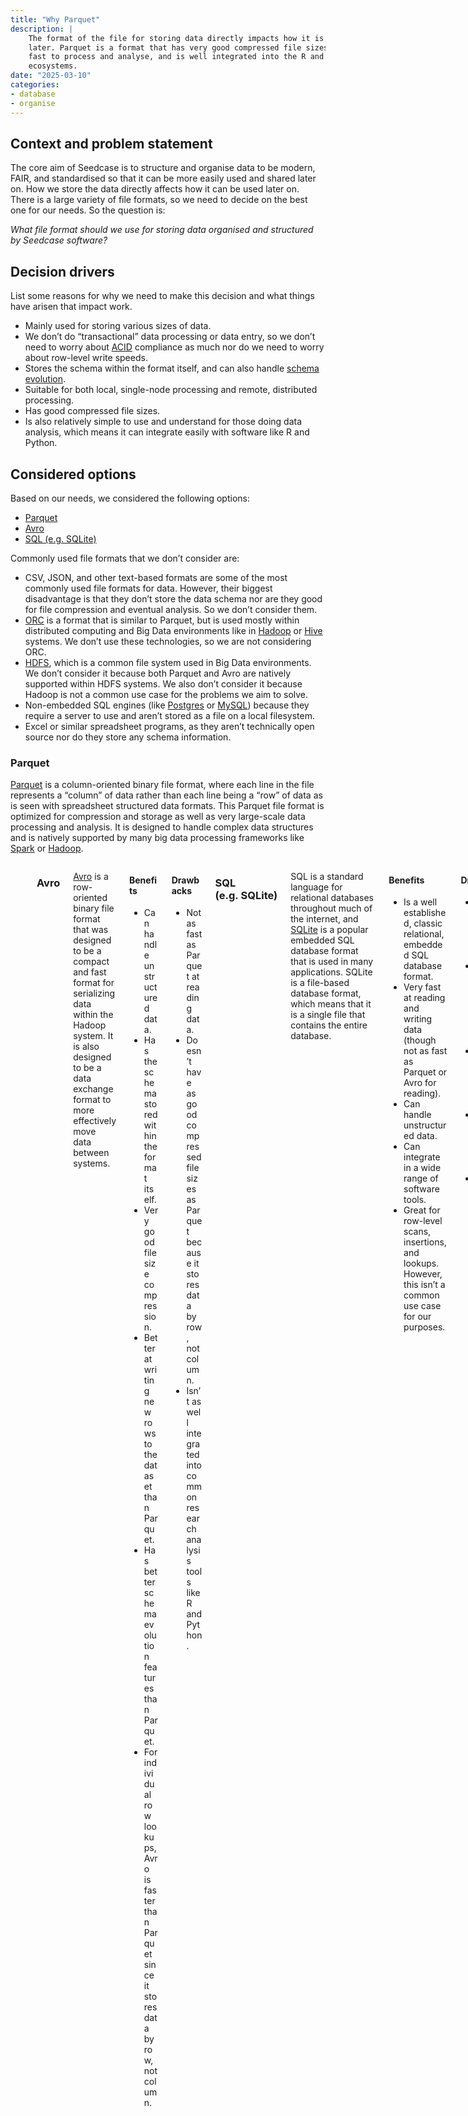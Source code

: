 ```yaml
---
title: "Why Parquet"
description: |
    The format of the file for storing data directly impacts how it is used
    later. Parquet is a format that has very good compressed file sizes, is very
    fast to process and analyse, and is well integrated into the R and Python
    ecosystems.
date: "2025-03-10"
categories:
- database
- organise
---
```


## Context and problem statement

The core aim of Seedcase is to structure and organise data to be modern,
FAIR, and standardised so that it can be more easily used and shared
later on. How we store the data directly affects how it can be used
later on. There is a large variety of file formats, so we need to
decide on the best one for our needs. So the question is:

*What file format should we use for storing data organised and
structured by Seedcase software?*

## Decision drivers

::: content-hidden
List some reasons for why we need to make this decision and what things
have arisen that impact work.
:::

-   Mainly used for storing various sizes of data.
-   We don't do "transactional" data processing or data entry, so we
    don't need to worry about [ACID](https://en.wikipedia.org/wiki/ACID)
    compliance as much nor do we need to worry about row-level write
    speeds.
-   Stores the schema within the format itself, and can also handle
    [schema evolution](https://en.wikipedia.org/wiki/Schema_evolution).
-   Suitable for both local, single-node processing and remote,
    distributed processing.
-   Has good compressed file sizes.
-   Is also relatively simple to use and understand for those doing data
    analysis, which means it can integrate easily with software like R
    and Python.

## Considered options

Based on our needs, we considered the following options:

-   [Parquet](https://parquet.apache.org/)
-   [Avro](https://avro.apache.org/)
-   [SQL (e.g. SQLite)](https://www.sqlite.org/)

Commonly used file formats that we don't consider are:

-   CSV, JSON, and other text-based formats are some of the most
    commonly used file formats for data. However, their biggest
    disadvantage is that they don't store the data schema nor are they
    good for file compression and eventual analysis. So we don't
    consider them.
-   [ORC](https://orc.apache.org) is a format that is similar to
    Parquet, but is used mostly within distributed computing and Big
    Data environments like in [Hadoop](https://hadoop.apache.org/) or
    [Hive](https://hive.apache.org/) systems. We don't use these
    technologies, so we are not considering ORC.
-   [HDFS](https://hadoop.apache.org/docs/r1.2.1/hdfs_design.html),
    which is a common file system used in Big Data environments. We
    don't consider it because both Parquet and Avro are natively
    supported within HDFS systems. We also don't consider it because
    Hadoop is not a common use case for the problems we aim to solve.
-   Non-embedded SQL engines (like
    [Postgres](https://www.postgresql.org/) or
    [MySQL](https://www.mysql.com/)) because they require a server to
    use and aren't stored as a file on a local filesystem.
-   Excel or similar spreadsheet programs, as they aren't technically
    open source nor do they store any schema information.

### Parquet

[Parquet](https://parquet.apache.org) is a column-oriented binary file
format, where each line in the file represents a "column" of data rather
than each line being a "row" of data as is seen with spreadsheet
structured data formats. This Parquet file format is optimized for
compression and storage as well as very large-scale data processing and
analysis. It is designed to handle complex data structures and is
natively supported by many big data processing frameworks like
[Spark](https://spark.apache.org/) or
[Hadoop](https://hadoop.apache.org/).

:::::::::::: columns
::: column
#### Benefits

-   Designed for batch data processing, which is how most research data
    analysis is performed.
-   Stores the schema within the format itself, and can also handle
    schema evolution.
-   Of the options considered, it has the best compressed file sizes
    because it stores data by column, not by row. What this means is
    that each line in the file format is a column, not a row, unlike
    formats like CSV where each line in the file is a row.
-   Integrates very easily into both R and Python ecosystems for data
    analysis via popular packages like
    [arrow](https://arrow.apache.org/).
-   Is natively supported by the incredibly powerful in-memory SQL
    engine [DuckDB](https://duckdb.org/), which is a great tool for data
    analysis.
-   Has plugins for most common data processing tools, including SQLite.
-   Can handle unstructured data.
-   Designed to handle the situation of many columns relative to rows
    (though still lots of rows). Most research data falls under this
    category, for instance -omic type data, where there are often many
    hundreds of columns and maybe a few thousand rows.
:::

::: column
#### Drawbacks

-   Not particularly well designed for inserting new rows into the
    dataset. This isn't strictly an issue for our purposes, since we
    don't do "transactional" data processing or entry.
-   Is in a binary format, so is not human-readable. This is a drawback
    for people who want to quickly look at their data.
-   Not very good at row-level scans or lookups, though this isn't a
    common use case in research data analysis.
:::

### Avro

[Avro](https://avro.apache.org/) is a row-oriented binary file format
that was designed to be a compact and fast format for serializing data
within the Hadoop system. It is also designed to be a data exchange
format to more effectively move data between systems.

::::::::: columns
::: column
#### Benefits

-   Can handle unstructured data.
-   Has the schema stored within the format itself.
-   Very good file size compression.
-   Better at writing new rows to the dataset than Parquet.
-   Has better schema evolution features than Parquet.
-   For individual row lookups, Avro is faster than Parquet since it
    stores data by row, not column.
:::

::: column
#### Drawbacks

-   Not as fast as Parquet at reading data.
-   Doesn't have as good compressed file sizes as Parquet because it
    stores data by row, not column.
-   Isn't as well integrated into common research analysis tools like R
    and Python.
:::

### SQL (e.g. SQLite)

SQL is a standard language for relational databases throughout much of
the internet, and [SQLite](https://sqlite.org) is a popular embedded SQL
database format that is used in many applications. SQLite is a
file-based database format, which means that it is a single file that
contains the entire database.

::::: columns
::: column
#### Benefits

-   Is a well established, classic relational, embedded SQL database
    format.
-   Very fast at reading and writing data (though not as fast as Parquet
    or Avro for reading).
-   Can handle unstructured data.
-   Can integrate in a wide range of software tools.
-   Great for row-level scans, insertions, and lookups. However, this
    isn't a common use case for our purposes.
:::

::: column
#### Drawbacks

-   Is a relational database, which requires some knowledge of SQL to
    use.
-   It is row-oriented, so isn't as good of a format for processing or
    analysing data compared to Parquet.
-   Doesn't have as good compressed file sizes as Parquet or Avro.
-   Doesn't integrate well with the [Frictionless Data
    Package](/why-frictionless-data/index.qmd) standard.
-   While it can integrate with R and Python, it does require some
    additional knowledge and code compared to using a file format like
    Parquet.
:::
:::::

## Decision outcome

We've decided to use the Parquet file format for storing our data as it
is the best file format for our needs, which are mainly storing and
processing large amounts of data for research purposes.

### Consequences

-   Since Parquet is not a text-based format, it is not human-readable.
    This means that people wanting to have a quick look at their
    data won't be able to do that. A consequence will be that some use
    cases will not be ideal for Parquet, so people who have smaller
    datasets may not use our solutions.

## Resources used for this post

::: content-hidden
List the resources used to write this post
:::

-   [Big Data File Formats
    Explained](https://towardsdatascience.com/big-data-file-formats-explained-dfaabe9e8b33/)
-   [The Architect’s Guide to Data and File
    Formats](https://thenewstack.io/the-architects-guide-to-data-and-file-formats/)
-   [Big Data File Formats: A Comprehensive
    Guide](https://risingwave.com/blog/big-data-file-formats-a-comprehensive-guide/)
-   [What are the pros and cons of the Apache Parquet format compared to
    other
    formats?](https://stackoverflow.com/questions/36822224/what-are-the-pros-and-cons-of-the-apache-parquet-format-compared-to-other-format)
-   [Performance comparison of different file formats and storage
    engines in the Hadoop
    ecosystem](https://db-blog.web.cern.ch/blog/zbigniew-baranowski/2017-01-performance-comparison-different-file-formats-and-storage-engines)
-   [Should you use
    Parquet?](https://blog.matthewrathbone.com/2019/12/20/parquet-or-bust.html)
-   [CSV vs Parquet vs Avro: Choosing the Right Tool for the Right
    Job](https://medium.com/ssense-tech/csv-vs-parquet-vs-avro-choosing-the-right-tool-for-the-right-job-79c9f56914a8)
-   [Avro vs.
    Parquet](https://www.snowflake.com/trending/avro-vs-parquet)
:::::::::
::::::::::::
